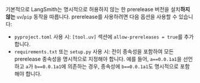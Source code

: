 기본적으로 LangSmith는 명시적으로 허용하지 않는 한 prerelease 버전을 설치**하지 않는** `uv`/`pip` 동작을 따릅니다. prerelease를 사용하려면 다음 옵션을 사용할 수 있습니다:

- `pyproject.toml` 사용 시: `[tool.uv]` 섹션에 `allow-prereleases = true`를 추가합니다.
- `requirements.txt` 또는 `setup.py` 사용 시: 전이 종속성을 포함하여 모든 prerelease 종속성을 명시적으로 지정해야 합니다. 예를 들어, `a==0.0.1a1`을 선언하고 `a`가 `b==0.0.1a1`에 의존하는 경우, 종속성에 `b==0.0.1a1`도 명시적으로 포함해야 합니다.